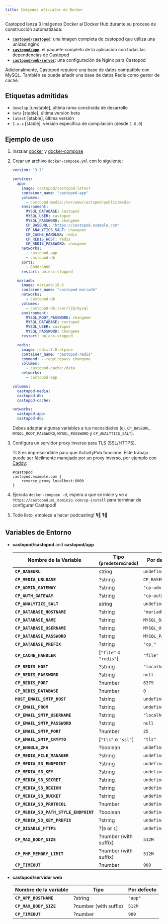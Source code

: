 ```yaml
---
title: Imágenes oficiales de Docker
---
```


Castopod lanza 3 imágenes Docker al Docker Hub durante su proceso de
construcción automatizada:

- [**`castopod/castopod`**](https://hub.docker.com/r/castopod/castopod): una
  imagen completa de castopod que utiliza una unidad nginx
- [**`castopod/app`**](https://hub.docker.com/r/castopod/app): el paquete
  completo de la aplicación con todas las dependencias de Castopod
- [**`castopod/web-server`**](https://hub.docker.com/r/castopod/web-server): una
  configuración de Nginx para Castopod

Adicionalmente, Castopod requiere una base de datos compatible con MySQL.
También se puede añadir una base de datos Redis como gestor de caché.

## Etiquetas admitidas

- `develop` [unstable], última rama construída de desarrollo
- `beta` [stable], última versión beta
- `latest` [stable], última versión
- `1.x.x` [stable], versión específica de compilación (desde `1.0.0`)

## Ejemplo de uso

1.  Instalar [docker](https://docs.docker.com/get-docker/) y
    [docker-compose](https://docs.docker.com/compose/install/)
2.  Crear un archivo `docker-compose.yml` con lo siguiente:

    ```yml
    version: "3.7"

    services:
      app:
        image: castopod/castopod:latest
        container_name: "castopod-app"
        volumes:
          - castopod-media:/var/www/castopod/public/media
        environment:
          MYSQL_DATABASE: castopod
          MYSQL_USER: castopod
          MYSQL_PASSWORD: changeme
          CP_BASEURL: "https://castopod.example.com"
          CP_ANALYTICS_SALT: changeme
          CP_CACHE_HANDLER: redis
          CP_REDIS_HOST: redis
          CP_REDIS_PASSWORD: changeme
        networks:
          - castopod-app
          - castopod-db
        ports:
          - 8000:8000
        restart: unless-stopped

      mariadb:
        image: mariadb:10.5
        container_name: "castopod-mariadb"
        networks:
          - castopod-db
        volumes:
          - castopod-db:/var/lib/mysql
        environment:
          MYSQL_ROOT_PASSWORD: changeme
          MYSQL_DATABASE: castopod
          MYSQL_USER: castopod
          MYSQL_PASSWORD: changeme
        restart: unless-stopped

      redis:
        image: redis:7.0-alpine
        container_name: "castopod-redis"
        command: --requirepass changeme
        volumes:
          - castopod-cache:/data
        networks:
          - castopod-app

    volumes:
      castopod-media:
      castopod-db:
      castopod-cache:

    networks:
      castopod-app:
      castopod-db:
    ```

    Debes adaptar algunas variables a tus necesidades (ej. `CP_BASEURL`,
    `MYSQL_ROOT_PASSWORD`, `MYSQL_PASSWORD` y `CP_ANALYTICS_SALT`).

3.  Configura un servidor proxy inverso para TLS (SSL/HTTPS).

    TLS es imprescindible para que ActivityPub funcione. Este trabajo puede ser
    fácilmente manejado por un proxy inverso, por ejemplo con
    [Caddy](https://caddyserver.com/):

    ```
    #castopod
    castopod.example.com {
        reverse_proxy localhost:8000
    }
    ```

4.  Ejecuta `docker-compose -d`, espera a que se inicie y ve a
    `https://castopod.mi_dominio.com/cp-install` para terminar de configurar
    Castopod!

5.  Todo listo, empieza a hacer podcasting! 🎙️🚀 🎙️🚀

## Variables de Entorno

- **castopod/castopod** and **castopod/app**

  | Nombre de la Variable                 | Tipo (`predeterminado`) | Por defecto      |
  | ------------------------------------- | ----------------------- | ---------------- |
  | **`CP_BASEURL`**                      | string                  | `undefined`      |
  | **`CP_MEDIA_URLBASE`**                | ?string                 | `CP_BASEURL`     |
  | **`CP_ADMIN_GATEWAY`**                | ?string                 | `"cp-admin"`     |
  | **`CP_AUTH_GATEWAY`**                 | ?string                 | `"cp-auth"`      |
  | **`CP_ANALYTICS_SALT`**               | string                  | `undefined`      |
  | **`CP_DATABASE_HOSTNAME`**            | ?string                 | `"mariadb"`      |
  | **`CP_DATABASE_NAME`**                | ?string                 | `MYSQL_DATABASE` |
  | **`CP_DATABASE_USERNAME`**            | ?string                 | `MYSQL_USER`     |
  | **`CP_DATABASE_PASSWORD`**            | ?string                 | `MYSQL_PASSWORD` |
  | **`CP_DATABASE_PREFIX`**              | ?string                 | `"cp_"`          |
  | **`CP_CACHE_HANDLER`**                | [`"file"` o `"redis"`]  | `"file"`         |
  | **`CP_REDIS_HOST`**                   | ?string                 | `"localhost"`    |
  | **`CP_REDIS_PASSWORD`**               | ?string                 | `null`           |
  | **`CP_REDIS_PORT`**                   | ?number                 | `6379`           |
  | **`CP_REDIS_DATABASE`**               | ?number                 | `0`              |
  | **`HOST_EMAIL_SMTP_HOST`**            | ?string                 | `undefined`      |
  | **`CP_EMAIL_FROM`**                   | ?string                 | `undefined`      |
  | **`CP_EMAIL_SMTP_USERNAME`**          | ?string                 | `"localhost"`    |
  | **`CP_EMAIL_SMTP_PASSWORD`**          | ?string                 | `null`           |
  | **`CP_EMAIL_SMTP_PORT`**              | ?number                 | `25`             |
  | **`CP_EMAIL_SMTP_CRYPTO`**            | [`"tls"` o `"ssl"`]     | `"tls"`          |
  | **`CP_ENABLE_2FA`**                   | ?boolean                | `undefined`      |
  | **`CP_MEDIA_FILE_MANAGER`**           | ?string                 | `undefined`      |
  | **`CP_MEDIA_S3_ENDPOINT`**            | ?string                 | `undefined`      |
  | **`CP_MEDIA_S3_KEY`**                 | ?string                 | `undefined`      |
  | **`CP_MEDIA_S3_SECRET`**              | ?string                 | `undefined`      |
  | **`CP_MEDIA_S3_REGION`**              | ?string                 | `undefined`      |
  | **`CP_MEDIA_S3_BUCKET`**              | ?string                 | `undefined`      |
  | **`CP_MEDIA_S3_PROTOCOL`**            | ?number                 | `undefined`      |
  | **`CP_MEDIA_S3_PATH_STYLE_ENDPOINT`** | ?boolean                | `undefined`      |
  | **`CP_MEDIA_S3_KEY_PREFIX`**          | ?string                 | `undefined`      |
  | **`CP_DISABLE_HTTPS`**                | ?[`0` or `1`]           | `undefined`      |
  | **`CP_MAX_BODY_SIZE`**                | ?number (with suffix)   | `512M`           |
  | **`CP_PHP_MEMORY_LIMIT`**             | ?number (with suffix)   | `512M`           |
  | **`CP_TIMEOUT`**                      | ?number                 | `900`            |

- **castopod/servidor web**

  | Nombre de la variable  | Tipo                  | Por defecto |
  | ---------------------- | --------------------- | ----------- |
  | **`CP_APP_HOSTNAME`**  | ?string               | `"app"`     |
  | **`CP_MAX_BODY_SIZE`** | ?number (with suffix) | `512M`      |
  | **`CP_TIMEOUT`**       | ?number               | `900`       |
